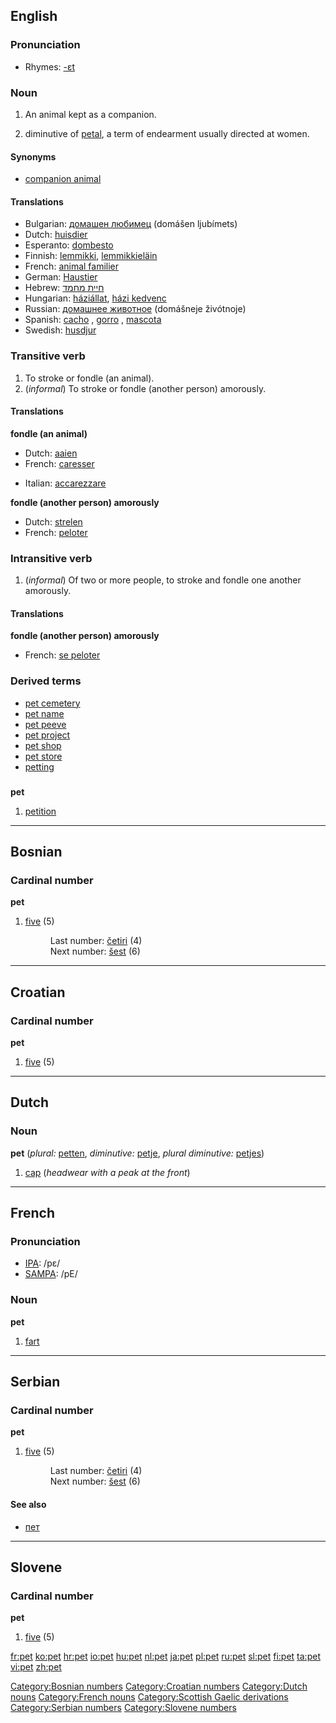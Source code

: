 {{see|PET}}

==English==

===Pronunciation===
*Rhymes: [[Rhymes:English:-ɛt|-ɛt]]

===Noun===
{{en-noun}}

# An animal kept as a companion.
# {{Geordie}} diminutive of [[petal]], a term of endearment usually directed at women.

====Synonyms====
*[[companion animal]]

====Translations====
*Bulgarian: [[домашен любимец]] (domášen ljubímets) {{m}}
*Dutch: [[huisdier]] {{n}}
*Esperanto: [[dombesto]]
*Finnish: [[lemmikki]], [[lemmikkieläin]]
*French: [[animal familier]] {{m}} <!--this is a domestic animal, which includes farm animals, etc.: [[animal domestique]] {{m}}-->
*German: [[Haustier]] {{n}}
*Hebrew: [[חיית מחמד]] {{f}}
*Hungarian: [[háziállat]], [[házi kedvenc]]
*Russian: [[домашнее животное]] (domášneje živótnoje) {{n}}
*Spanish: [[cacho]] {{m}}, [[gorro]] {{m}}, [[mascota]] {{f}}
*Swedish: [[husdjur]] {{n}}

===Transitive verb===
{{en-verb|pet|t|ing}}

# To stroke or fondle (an animal).
# (''informal'') To stroke or fondle (another person) amorously.

====Translations====

'''fondle (an animal)'''
{{top}}
*Dutch: [[aaien]]
*French: [[caresser]]
{{mid}}
*Italian: [[accarezzare]]
{{bottom}}

'''fondle (another person) amorously'''
{{top}}
*Dutch: [[strelen]]
*French: [[peloter]]
{{mid}}
{{bottom}}

===Intransitive verb===
{{en-verb|pet|t|ing}}

# (''informal'') Of two or more people, to stroke and fondle one another amorously.

====Translations====
'''fondle (another person) amorously'''
{{top}}
*French: [[se peloter]]
{{mid}}
{{bottom}}

===Derived terms===
*[[pet cemetery]]
*[[pet name]]
*[[pet peeve]]
*[[pet project]]
*[[pet shop]]
*[[pet store]]
*[[petting]]<!--noun-->

==={{abbreviation}}===
'''pet'''

#[[petition]]

----

==Bosnian==
===Cardinal number===
'''pet'''
#[[five]] (5)
#:Last number: [[četiri]] (4)
#:Next number: [[šest]] (6)

----

==Croatian==
===Cardinal number===
'''pet'''
#[[five]] (5)

----

==Dutch==
===Noun===
'''pet''' {{m}} (''plural:'' [[petten]], ''diminutive:'' [[petje]], ''plural diminutive:'' [[petjes]])

#[[cap]] (''headwear with a peak at the front'')

----

==French==

===Pronunciation===
*[[w:IPA|IPA]]: /pɛ/
*[[w:SAMPA|SAMPA]]: /pE/

===Noun===
'''pet''' {{m}}

#[[fart]]

----
==Serbian==
===Cardinal number===
'''pet'''
#[[five]] (5)
#:Last number: [[četiri]] (4)
#:Next number: [[šest]] (6)
====See also====
*[[пет]]

----
==Slovene==
===Cardinal number===
'''pet'''
#[[five]] (5)

[[Category:Bosnian numbers]]
[[Category:Croatian numbers]]
[[Category:Dutch nouns]]
[[Category:French nouns]]
[[Category:Scottish Gaelic derivations]]
[[Category:Serbian numbers]]
[[Category:Slovene numbers]]

[[fr:pet]]
[[ko:pet]]
[[hr:pet]]
[[io:pet]]
[[hu:pet]]
[[nl:pet]]
[[ja:pet]]
[[pl:pet]]
[[ru:pet]]
[[sl:pet]]
[[fi:pet]]
[[ta:pet]]
[[vi:pet]]
[[zh:pet]]